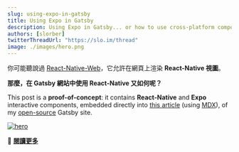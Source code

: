 ```yaml
---
slug: using-expo-in-gatsby
title: Using Expo in Gatsby
description: Using Expo in Gatsby... or how to use cross-platform components in a MDX blog post
authors: [slorber]
twitterThreadUrl: "https://slo.im/thread"
image: ./images/hero.png
---
```


你可能聽說過 [React-Native-Web](https://github.com/necolas/react-native-web)，它允許在網頁上渲染 **React-Native 視圖**。

**那麼，在 Gatsby 網站中使用 React-Native 又如何呢？**

This post is a **proof-of-concept**: it contains **React-Native** and **Expo** interactive components, embedded directly into [this article](https://github.com/slorber/sebastienlorber.com/tree/master/content/posts/2020-05-11-using-expo-in-gatsby) (using [MDX](https://github.com/mdx-js/mdx)), of my [open-source](https://github.com/slorber/sebastienlorber.com) Gatsby site.

[![hero](./images/hero.png)](https://sebastienlorber.com/using-expo-in-gatsby)

🔗 [**閱讀更多**](https://sebastienlorber.com/using-expo-in-gatsby)